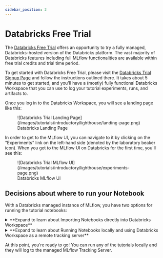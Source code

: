 ```yaml
---
sidebar_position: 2
---
```


# Databricks Free Trial

The [Databricks Free Trial](https://docs.databricks.com/en/getting-started/free-trial.html) offers an opportunity to try a fully managed, Databricks-hosted version of the Databricks platform. 
The vast majority of Databricks features including full MLflow functionalities are available within free trial credits and trial time period.

To get started with Databricks Free Trial, please visit the [Databricks Trial Signup Page](http://signup.databricks.com)
and follow the instructions outlined there. It takes about 5 minutes to get started, and you'll have a (mostly) fully functional Databricks Workspace that you
can use to log your tutorial experiments, runs, and artifacts to.

Once you log in to the Databricks Workspace, you will see a landing page like this:

<figure>
  ![Databricks Trial Landing Page](/images/tutorials/introductory/lighthouse/landing-page.png)
  <figcaption style={{ textAlign: "center" }}>Databricks Landing Page</figcaption>
</figure>

In order to get to the MLflow UI, you can navigate to it by clicking on the "Experiments" link on the left-hand side (denoted by the laboratory beaker icon).
When you get to the MLflow UI on Databricks for the first time, you'll see this:

<figure>
  ![Databricks Trial MLflow UI](/images/tutorials/introductory/lighthouse/experiments-page.png)
    <figcaption style={{ textAlign: "center" }}>Databricks MLflow UI</figcaption>
</figure>

## Decisions about where to run your Notebook

With a Databricks managed instance of MLflow, you have two options for running the tutorial notebooks:

<details>
  <summary>**Expand to learn about Importing Notebooks directly into Databricks Workspace**</summary>

  Once you're at the main page of the Databricks Workspace, you can import any of the notebooks within this tutorial by navigating to the "Workspace" tab on the left.
  Click that link to expand the file navigation pane. From there, navigate to `Users/<you>` and you can right click to bring up the "Import" option.
  The below image shows what the import dialog should look like if you're going to directly import a notebook from the MLflow documentation website:
  
  ![Databricks Workspace import Notebook from MLflow docs website](/images/tutorials/introductory/lighthouse/import-notebook.png)

  At this point, you can simply just run the tutorial.
  
  Any calls to MLflow for creating experiments, initiating runs, logging metadata, and saving artifacts will be fully managed for you and your logging history will appear within the MLflow UI.
</details>

<details>
  <summary>**Expand to learn about Running Notebooks locally and using Databricks Workspace as a remote tracking server**</summary>

  In order to stay within the comfortable confines of your local machine and still have the use of the managed MLflow Tracking Server,
  you can authenticate through Personal Access Token (PAT). 
  Generate PAT by following [this guide](https://docs.databricks.com/en/dev-tools/auth/pat.html) and configure the `.databrickscfg` file with the following format:
  ```
  [DEFAULT]
  host = https://dbc-xxxxxxx-xxxx.cloud.databricks.com  # Replace with your Workspace URL
  token = REPLACE_ME # Replace with your copied PAT
  ```

  Then, you can connect to the Databricks Workspace by calling `mlflow.login()` in your notebook.

  ```python
  import mlflow

  mlflow.login()
  ```

  After the login process is done, you will simply have to set your MLflow Tracking URI to the instance that you just logged in to.
  
  It's made fairly easy for you:
  
  ```python
  mlflow.set_tracking_uri("databricks")
  ```
</details>

At this point, you're ready to go! You can run any of the tutorials locally and they will log to the managed MLflow Tracking Server.
